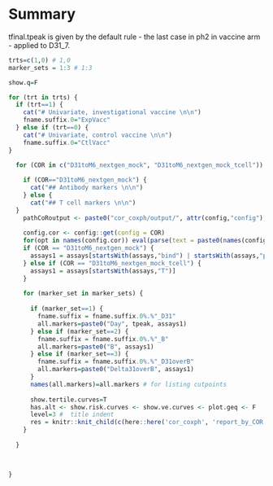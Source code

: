 # Summary

tfinal.tpeak is given by the default rule - the last case in ph2 in vaccine arm - applied to D31_7. 



```r

trts=c(1,0) # 1,0
marker_sets = 1:3 # 1:3

show.q=F

for (trt in trts) {
  if (trt==1) {
    cat("# Univariate, investigational vaccine \n\n")
    fname.suffix.0="ExpVacc"
  } else if (trt==0) {
    cat("# Univariate, control vaccine \n\n")
    fname.suffix.0="CtlVacc"
}

  for (COR in c("D31toM6_nextgen_mock", "D31toM6_nextgen_mock_tcell")) {
      
    if (COR=="D31toM6_nextgen_mock") {
      cat("## Antibody markers \n\n")
    } else {
      cat("## T cell markers \n\n")
  }
    pathCoRoutput <- paste0("cor_coxph/output/", attr(config,"config"), "/", COR)
    
    config.cor <- config::get(config = COR)
    for(opt in names(config.cor)) eval(parse(text = paste0(names(config.cor[opt])," <- config.cor[[opt]]")))
    if (COR == "D31toM6_nextgen_mock") {
      assays1 = assays[startsWith(assays,"bind") | startsWith(assays,"pseud")]
    } else if (COR == "D31toM6_nextgen_mock_tcell") {
      assays1 = assays[startsWith(assays,"T")]
    }
  
    for (marker_set in marker_sets) {
      
      if (marker_set==1) {
        fname.suffix = fname.suffix.0%.%"_D31"
        all.markers=paste0("Day", tpeak, assays1)
      } else if (marker_set==2) {
        fname.suffix = fname.suffix.0%.%"_B"
        all.markers=paste0("B", assays1)
      } else if (marker_set==3) {
        fname.suffix = fname.suffix.0%.%"_D31overB"
        all.markers=paste0("Delta31overB", assays1)
      }
      names(all.markers)=all.markers # for listing cutpoints
    
      show.tertile.curves=T
      has.alt <- show.risk.curves <- show.ve.curves <- plot.geq <- F
      level=3 #  title indent
      res = knitr::knit_child(c(here::here('cor_coxph', 'report_by_COR.Rmd')), quiet = TRUE); cat(res, sep = '\n')
    }
    
  }
  


}


```
